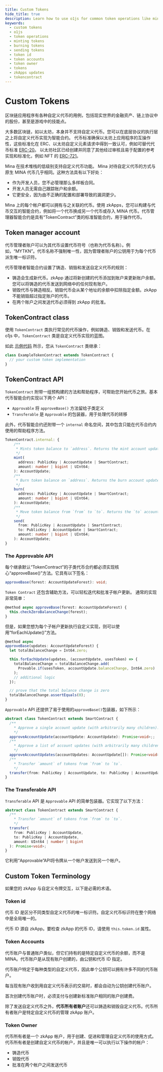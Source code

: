 ---
title: Custom Tokens
hide_title: true
description: Learn how to use o1js for common token operations like minting, burning, and sending tokens. How to implement custom tokens on Mina and use the TokenContract class.
keywords:
  - custom tokens
  - o1js
  - token operations
  - minting tokens
  - burning tokens
  - sending tokens
  - token id
  - token accounts
  - token owner
  - tokens
  - zkApps updates
  - tokencontract
---

# Custom Tokens

区块链应用程序有各种自定义代币的用例，包括现实世界的金融资产、链上协议中的股份，甚至是游戏中的技能点。

大多数区块链，如以太坊，本身并不支持自定义代币。您可以在底层协议的执行层之上将自定义代币实现为智能合约。
代币标准确保以太坊上应用程序的互操作性，这些标准化在 ERC、以太坊自定义元素请求中得到一致认可，例如可替代代币标准 [ERC-20](https://ethereum.org/en/developers/docs/standards/tokens/erc-20/)。
以太坊社区已经创建并同意了其他经过审核且易于配置的参考实现和标准化，例如 NFT 的 [ERC-721](https://ethereum.org/en/developers/docs/standards/tokens/erc-721/)。

Mina 在技术堆栈的低级别支持自定义代币功能。 Mina 对待自定义代币的方式与原生 MINA 代币几乎相同。这种方法具有以下好处：

- 作为开发人员，您不必管理那么多样板合同。
- 开发人员无需自己跟踪账户和余额。
- 它更安全，因为由不正确的配置和部署导致的漏洞更少。

Mina 上的每个帐户都可以拥有与之关联的代币。使用 zkApps，您可以构建与代币交互的智能合约，例如将一个代币换成另一个代币或存入 MINA 代币。代币管理器智能合约是具有“TokenContract”类的标准智能合约，用于操作代币。

## Token manager account

代币管理者账户可以为其代币设置代币符号（也称为代币名称）。例如，“MYTKN”。代币名称不强制唯一性，因为管理者账户的公钥用于为每个代币派生唯一标识符。

代币管理者智能合约设置了铸造、销毁和发送自定义代币的规则：

- 铸造会生成新代币。zkApp 通过将新创建的代币添加到账户来更新账户余额。您可以将铸造的代币发送到网络中的任何现有账户。
- 销毁代币与铸造相反。销毁代币会从某个地址的余额中扣除指定金额。zkApp 不能销毁超过指定账户的代币。
- 在两个账户之间发送代币必须得到 zkApp 的批准。

## TokenContract class

使用 `TokenContract` 类执行常见的代币操作，例如铸造、销毁和发送代币。在 o1js 中，`TokenContract` 类是自定义代币实现的蓝图。

如此 [示例代码](https://github.com/o1-labs/o1js/blob/main/src/lib/mina/token/token-contract.unit-test.ts#L13) 所示，您从 `TokenContract` 类继承：

```ts
class ExampleTokenContract extends TokenContract {
  // your custom token implementation
}
```

## TokenContract API

`TokenContract` 附带一组预构建的方法和帮助程序，可帮助您开始代币之旅。基本代币智能合约实现以下两个 API：

- `Approvable` 将 `approveBase()` 方法留给子类定义
- `Transferable` 是 `Approvable` 的包装器，用于处理代币的转移

此外，代币智能合约还附带一个 `internal` 命名空间，其中包含只能在代币合约内使用的帮助程序方法。

```ts
TokenContract.internal: {
    /**
     * Mints token balance to `address`. Returns the mint account update.
     */
    mint(
      address: PublicKey | AccountUpdate | SmartContract;
      amount: number | bigint | UInt64;
    ): AccountUpdate;
    /**
     * Burn token balance on `address`. Returns the burn account update.
     */
    burn(
      address: PublicKey | AccountUpdate | SmartContract;
      amount: number | bigint | UInt64;
    ): AccountUpdate;
    /**
     * Move token balance from `from` to `to`. Returns the `to` account update.
     */
    send(
      from: PublicKey | AccountUpdate | SmartContract;
      to: PublicKey | AccountUpdate | SmartContract;
      amount: number | bigint | UInt64;
    ): AccountUpdate;
}
```

### The Approvable API

每个继承默认“TokenContract”的子类代币合约都必须实现核心“approveBase()”方法。它具有以下签名：

```ts
approveBase(forest: AccountUpdateForest): void;
```

`Token Contract` 还包含辅助方法，可以轻松迭代和批准子帐户更新。
通常的实现非常简单：


```ts
@method async approveBase(forest: AccountUpdateForest) {
  this.checkZeroBalanceChange(forest);
}
```

但是，如果您想为每个子帐户更新执行自定义实现，则可以使用“forEachUpdate()”方法。

```ts
@method async
approveBase(updates: AccountUpdateForest) {
  let totalBalanceChange = Int64.zero;

  this.forEachUpdate(updates, (accountUpdate, usesToken) => {
    totalBalanceChange = totalBalanceChange.add(
      Provable.if(usesToken, accountUpdate.balanceChange, Int64.zero)
    );
    // additional logic
  });

  // prove that the total balance change is zero
  totalBalanceChange.assertEquals(0);
}
```


`Approvable` API 还提供了易于使用的`approveBase()`包装器，如下所示：

```ts
abstract class TokenContract extends SmartContract {
  /**
    * Approve a single account update (with arbitrarily many children).
    */
  approveAccountUpdate(accountUpdate: AccountUpdate): Promise<void>;;
  /**
    * Approve a list of account updates (with arbitrarily many children).
    */
  approveAccountUpdates(accountUpdates: AccountUpdate[]): Promise<void>;;
  /**
    * Transfer `amount` of tokens from `from` to `to`.
    */
  transfer(from: PublicKey | AccountUpdate, to: PublicKey | AccountUpdate, amount: UInt64): Promise<void>;;
}
```

### The Transferable API


`Transferable` API 是 `Approvable` API 的简单包装器。它实现了以下方法：

```ts
abstract class TokenContract extends SmartContract {
  /**
    * Transfer `amount` of tokens from `from` to `to`.
    */
  transfer(
    from: PublicKey | AccountUpdate,
    to: PublicKey | AccountUpdate,
    amount: UInt64 | number | bigint
  ): Promise<void>;
}
```

它利用“Approvable”API将令牌从一个帐户发送到另一个帐户。

## Custom Token Terminology

如果您的 zkApp 与自定义令牌交互，以下是必需的术语。

### Token id

代币 ID 是区分不同类型自定义代币的唯一标识符。自定义代币标识符在整个网络中是全局唯一的。

代币 ID 源自 zkApp。要检查 zkApp 的代币 ID，请使用 `this.token.id` 属性。

### Token Accounts

代币账户与普通账户类似，但它们持有的是特定自定义代币的余额，而不是 MINA。代币账户是从现有账户创建的，由公钥和代币 ID 指定。

代币账户特定于每种类型的自定义代币，因此单个公钥可以拥有许多不同的代币账户。

每当现有账户收到用自定义代币表示的交易时，都会自动为公钥创建代币账户。

首次创建代币账户时，必须支付与创建新标准账户相同的账户创建费。

除了发送自定义代币之外，**代币所有者账户**还可以铸造和销毁自定义代币。代币所有者账户是特定自定义代币的管理 zkApp 账户。

### Token Owner

代币所有者是一个 zkApp 帐户，用于创建、促进和管理自定义代币的使用方式。代币所有者是创建自定义代币的帐户，并且是唯一可以执行以下操作的帐户：

- 铸造代币
- 销毁代币
- 批准在两个帐户之间发送代币
